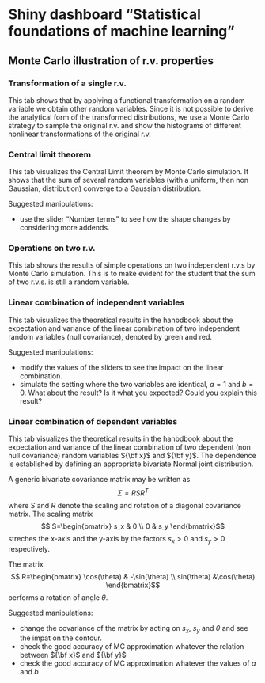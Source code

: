 
# Shiny dashboard "Statistical foundations of machine learning"


## Monte Carlo illustration of r.v. properties 

### Transformation of a single r.v. 

This tab shows that by applying a functional transformation on a random
variable we obtain other random variables.
Since it is not possible to derive the analytical form of the transformed distributions,
we use a Monte Carlo strategy to sample the original r.v. and show the histograms of
different nonlinear transformations of the original r.v.

### Central limit theorem

This tab visualizes the Central Limit theorem by Monte Carlo simulation.
It shows that the sum of several random variables
(with a uniform, then non Gaussian, distribution) converge to a Gaussian distribution.

Suggested manipulations:

* use the slider "Number terms" to see how the shape changes by considering more addends.


### Operations on two r.v.

This tab shows the results of simple operations
on two independent r.v.s by Monte Carlo simulation. This is to make evident for the
student that the sum of two r.v.s. is still a random variable.


### Linear combination of independent variables
This tab visualizes the theoretical results in the hanbdbook about
the expectation and variance of the linear combination of  two independent random variables
(null covariance), denoted by green and red.

Suggested manipulations:

* modify the values of the sliders to see the impact on the linear combination.
* simulate the setting where the two variables are identical, $a=1$ and $b=0$. What about the result? Is it what you expected? Could you explain this result?

### Linear combination of dependent variables
This tab visualizes the theoretical results in the hanbdbook about
the expectation and variance of the linear combination of  two dependent (non null covariance) random variables
${\bf x}$ and ${\bf y}$.
The dependence is established by defining an appropriate bivariate Normal joint distribution.

A generic bivariate covariance matrix may be written as 
$$ \Sigma= R S R^T $$ where $S$ and $R$ denote the scaling and rotation of 
a diagonal covariance matrix.
The scaling matrix 
$$ S=\begin{bmatrix} s_x & 0 \\ 0 & s_y  \end{bmatrix}$$ streches the x-axis and the y-axis by the
factors $s_x>0$ and $s_y>0$ respectively.

The matrix 
$$ R=\begin{bmatrix} \cos(\theta) & -\sin(\theta) \\ sin(\theta) &\cos(\theta)  \end{bmatrix}$$ 
performs a rotation of angle $\theta$.

Suggested manipulations:

* change the covariance of the matrix by acting on $s_x$, $s_y$ and $\theta$ and see the impat on the contour.
* check the good accuracy of MC approximation whatever the relation between ${\bf x}$ and ${\bf y}$
* check the good accuracy of MC approximation whatever the values of $a$ and $b$
